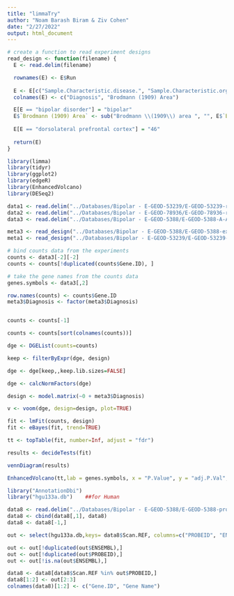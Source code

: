 ```yaml
---
title: "limmaTry"
author: "Noam Barash Biram & Ziv Cohen"
date: "2/27/2022"
output: html_document
---
```


```r
# create a function to read experiment designs
read_design <- function(filename) {
  E <- read.delim(filename)

  rownames(E) <- E$Run
  
  E <- E[c("Sample.Characteristic.disease.", "Sample.Characteristic.organism.part.")]
  colnames(E) <- c("Diagnosis", "Brodmann (1909) Area")

  E[E == "bipolar disorder"] = "bipolar"
  E$`Brodmann (1909) Area` <- sub("Brodmann \\(1909\\) area ", "", E$`Brodmann (1909) Area`)
  
  E[E == "dorsolateral prefrontal cortex"] = "46"
  
  return(E)
}

```

```r
library(limma)
library(tidyr)
library(ggplot2)
library(edgeR)
library(EnhancedVolcano)
library(DESeq2)

data1 <- read.delim("../Databases/Bipolar - E-GEOD-53239/E-GEOD-53239-raw-counts.tsv");
data2 <- read.delim("../Databases/Bipolar - E-GEOD-78936/E-GEOD-78936-raw-counts.tsv");
data3 <- read.delim("../Databases/Bipolar - E-GEOD-5388/E-GEOD-5388-A-AFFY-33-normalized-expressions.tsv")

meta3 <- read_design("../Databases/Bipolar - E-GEOD-5388/E-GEOD-5388-experiment-design-deleted-person.tsv")
meta1 <- read_design("../Databases/Bipolar - E-GEOD-53239/E-GEOD-53239-experiment-design.tsv")

# bind counts data from the experiments
counts <- data3[-2][-2]
counts <- counts[!duplicated(counts$Gene.ID), ]

# take the gene names from the counts data
genes.symbols <- data3[,2]

row.names(counts) <- counts$Gene.ID
meta3$Diagnosis <- factor(meta3$Diagnosis)


counts <- counts[-1]

counts <- counts[sort(colnames(counts))]

dge <- DGEList(counts=counts)

keep <- filterByExpr(dge, design)

dge <- dge[keep,,keep.lib.sizes=FALSE]

dge <- calcNormFactors(dge)

design <- model.matrix(~0 + meta3$Diagnosis)

v <- voom(dge, design=design, plot=TRUE)

fit <- lmFit(counts, design)
fit <- eBayes(fit, trend=TRUE)

tt <- topTable(fit, number=Inf, adjust = "fdr")

results <- decideTests(fit)

vennDiagram(results)

EnhancedVolcano(tt,lab = genes.symbols, x = "P.Value", y = "adj.P.Val", pCutoff = 0.05, FCcutoff = 0.1)

```

```r
library("AnnotationDbi")
library("hgu133a.db")    ##for Human

data8 <- read.delim("../Databases/Bipolar - E-GEOD-5388/E-GEOD-5388-processed-data-1435128605.txt")
data8 <- cbind(data8[,1], data8)
data8 <- data8[-1,]

out <- select(hgu133a.db,keys= data8$Scan.REF, columns=c("PROBEID", "ENSEMBL", "SYMBOL"))

out <- out[!duplicated(out$ENSEMBL),]
out <- out[!duplicated(out$PROBEID),]
out <- out[!is.na(out$ENSEMBL),]

data8 <- data8[data8$Scan.REF %in% out$PROBEID,]
data8[1:2] <- out[2:3]
colnames(data8)[1:2] <- c("Gene.ID", "Gene Name")


```
